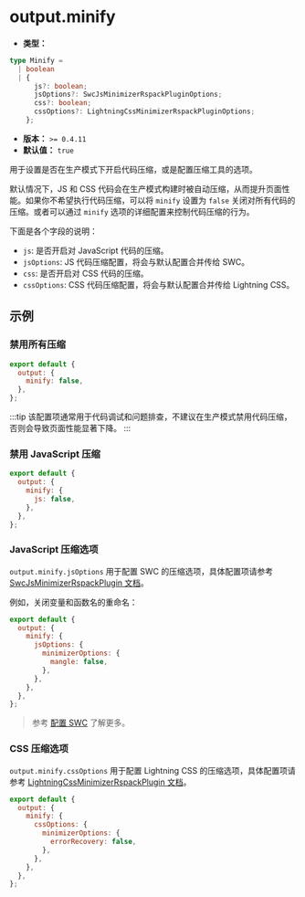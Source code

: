 # output.minify

- **类型：**

```ts
type Minify =
  | boolean
  | {
      js?: boolean;
      jsOptions?: SwcJsMinimizerRspackPluginOptions;
      css?: boolean;
      cssOptions?: LightningCssMinimizerRspackPluginOptions;
    };
```

- **版本：** `>= 0.4.11`
- **默认值：** `true`

用于设置是否在生产模式下开启代码压缩，或是配置压缩工具的选项。

默认情况下，JS 和 CSS 代码会在生产模式构建时被自动压缩，从而提升页面性能。如果你不希望执行代码压缩，可以将 `minify` 设置为 `false` 关闭对所有代码的压缩。或者可以通过 `minify` 选项的详细配置来控制代码压缩的行为。

下面是各个字段的说明：

- `js`: 是否开启对 JavaScript 代码的压缩。
- `jsOptions`: JS 代码压缩配置，将会与默认配置合并传给 SWC。
- `css`: 是否开启对 CSS 代码的压缩。
- `cssOptions`: CSS 代码压缩配置，将会与默认配置合并传给 Lightning CSS。

## 示例

### 禁用所有压缩

```js
export default {
  output: {
    minify: false,
  },
};
```

:::tip
该配置项通常用于代码调试和问题排查，不建议在生产模式禁用代码压缩，否则会导致页面性能显著下降。
:::

### 禁用 JavaScript 压缩

```js
export default {
  output: {
    minify: {
      js: false,
    },
  },
};
```

### JavaScript 压缩选项

`output.minify.jsOptions` 用于配置 SWC 的压缩选项，具体配置项请参考 [SwcJsMinimizerRspackPlugin 文档](https://rspack.dev/plugins/rspack/swc-js-minimizer-rspack-plugin)。

例如，关闭变量和函数名的重命名：

```js
export default {
  output: {
    minify: {
      jsOptions: {
        minimizerOptions: {
          mangle: false,
        },
      },
    },
  },
};
```

> 参考 [配置 SWC](/guide/basic/configure-swc) 了解更多。

### CSS 压缩选项

`output.minify.cssOptions` 用于配置 Lightning CSS 的压缩选项，具体配置项请参考 [LightningCssMinimizerRspackPlugin 文档](https://rspack.dev/plugins/rspack/lightning-css-minimizer-rspack-plugin)。

```js
export default {
  output: {
    minify: {
      cssOptions: {
        minimizerOptions: {
          errorRecovery: false,
        },
      },
    },
  },
};
```
